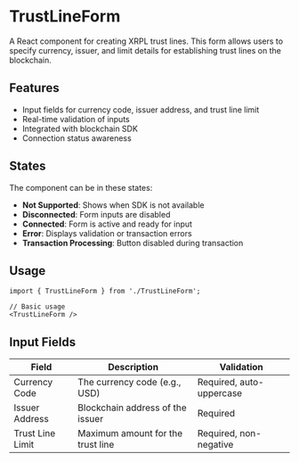 # TrustLineForm

A React component for creating XRPL trust lines. This form allows users to specify currency, issuer, and limit details for establishing trust lines on the blockchain.

## Features

- Input fields for currency code, issuer address, and trust line limit
- Real-time validation of inputs
- Integrated with blockchain SDK
- Connection status awareness

## States

The component can be in these states:

- **Not Supported**: Shows when SDK is not available
- **Disconnected**: Form inputs are disabled
- **Connected**: Form is active and ready for input
- **Error**: Displays validation or transaction errors
- **Transaction Processing**: Button disabled during transaction

## Usage

```tsx
import { TrustLineForm } from './TrustLineForm';

// Basic usage
<TrustLineForm />
```

## Input Fields

| Field | Description | Validation |
|-------|-------------|------------|
| Currency Code | The currency code (e.g., USD) | Required, auto-uppercase |
| Issuer Address | Blockchain address of the issuer | Required |
| Trust Line Limit | Maximum amount for the trust line | Required, non-negative |
